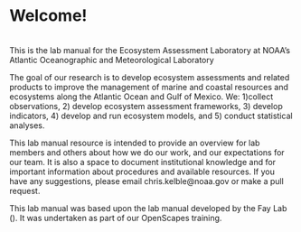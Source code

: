 # Welcome!


<br> This is the lab manual for the Ecosystem Assessment Laboratory at NOAA's Atlantic Oceanographic and Meteorological Laboratory\

The goal of our research is to develop ecosystem assessments and related products to improve the management of marine and coastal resources and ecosystems along the Atlantic Ocean and Gulf of Mexico. We: 1)collect observations, 2) develop ecosystem assessment frameworks, 3) develop indicators, 4) develop and run ecosystem models, and 5) conduct statistical analyses.

This lab manual resource is intended to provide an overview for lab members and others about how we do our work, and our expectations for our team. It is also a space to document institutional knowledge and for important information about procedures and available resources. If you have any suggestions, please email chris.kelble@noaa.gov or make a pull request.

This lab manual was based upon the lab manual developed by the Fay Lab (). It was undertaken as part of our OpenScapes training.

<br>

